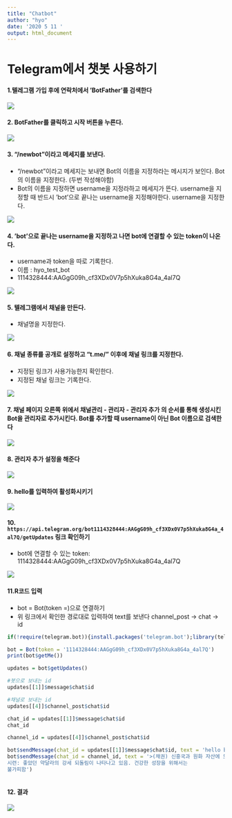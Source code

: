 ---
title: "Chatbot"
author: "hyo"
date: '2020 5 11 '
output: html_document
---

# Telegram에서 챗봇 사용하기

#### 1.텔레그램 가입 후에 연락처에서 ‘BotFather’를 검색한다
![](C:/Users/haley/Desktop/haley/task/R/Rbasic/statistic_lecture/chatbot/p1.png)



#### 2. BotFather를 클릭하고 시작 버튼을 누른다. 
![](C:/Users/haley/Desktop/haley/task/R/Rbasic/statistic_lecture/chatbot/p2.png)




#### 3. “/newbot”이라고 메세지를 보낸다.
 + “/newbot”이라고 메세지는 보내면 Bot의 이름을 지정하라는 메시지가 보인다. Bot의 이름을 지정한다. (두번 작성해야함)
 + Bot의 이름을 지정하면 username을 지정라하고 메세지가 뜬다. username을 지정할 때 반드시 ‘bot’으로 끝나는 username을 지정해야한다. username을 지정한다.

![](C:/Users/haley/Desktop/haley/task/R/Rbasic/statistic_lecture/chatbot/p3.png)



#### 4. ‘bot’으로 끝나는 username을 지정하고 나면 bot에 연결할 수 있는 token이 나온다. 
 + username과 token을 따로 기록한다. 
 + 이름 : hyo_test_bot
 + 1114328444:AAGgG09h_cf3XDx0V7p5hXuka8G4a_4al7Q

![](C:/Users/haley/Desktop/haley/task/R/Rbasic/statistic_lecture/chatbot/p4.png)


#### 5. 텔레그램에서 채널을 만든다.
 + 채널명을 지정한다.

![](C:/Users/haley/Desktop/haley/task/R/Rbasic/statistic_lecture/chatbot/p5.png)



#### 6. 채널 종류를 공개로 설정하고 “t.me/” 이후에 채널 링크를 지정한다. 
 + 지정된 링크가 사용가능한지 확인한다.  
 + 지정된 채널 링크는 기록한다.

![](C:/Users/haley/Desktop/haley/task/R/Rbasic/statistic_lecture/chatbot/p5_1.png)


#### 7. 채널 페이지 오른쪽 위에서 채널관리 - 관리자 - 관리자 추가 의 순서를 통해 생성시킨Bot을 관리자로 추가시킨다. Bot를 추가할 때 username이 아닌 Bot 이름으로 검색한다
![](C:/Users/haley/Desktop/haley/task/R/Rbasic/statistic_lecture/chatbot/p6.png)




#### 8. 관리자 추가 설정을 해준다
![](C:/Users/haley/Desktop/haley/task/R/Rbasic/statistic_lecture/chatbot/p7.png)



#### 9. hello를 입력하여 활성화시키기
![](C:/Users/haley/Desktop/haley/task/R/Rbasic/statistic_lecture/chatbot/p8.png)


#### 10. `https://api.telegram.org/bot1114328444:AAGgG09h_cf3XDx0V7p5hXuka8G4a_4al7Q/getUpdates` 링크 확인하기
  + bot에 연결할 수 있는 token: 1114328444:AAGgG09h_cf3XDx0V7p5hXuka8G4a_4al7Q

![](C:/Users/haley/Desktop/haley/task/R/Rbasic/statistic_lecture/chatbot/p9.png)

#### 11.R코드 입력
  + bot = Bot(token =)으로 연결하기
  + 위 링크에서 확인한 경로대로 입력하여 text를 보낸다
  channel_post -> chat -> id
```{r}
if(!require(telegram.bot)){install.packages('telegram.bot');library(telegram.bot)}

bot = Bot(token = '1114328444:AAGgG09h_cf3XDx0V7p5hXuka8G4a_4al7Q')
print(bot$getMe())

updates = bot$getUpdates()

#봇으로 보내는 id
updates[[1]]$message$chat$id

#채널로 보내는 id
updates[[4]]$channel_post$chat$id

chat_id = updates[[1]]$message$chat$id
chat_id

channel_id = updates[[4]]$channel_post$chat$id

bot$sendMessage(chat_id = updates[[1]]$message$chat$id, text = 'hello bot!')
bot$sendMessage(chat_id = channel_id, text = '>(채권) 신흥국과 원화 자산에 드리울 단기적
시련: 좋았던 약달라의 강세 되돌림이 나타나고 있음. 건강한 성장을 위해서는
불가피함')



```

#### 12. 결과
![](C:/Users/haley/Desktop/haley/task/R/Rbasic/statistic_lecture/chatbot/p10.png)







